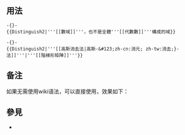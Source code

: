 {{NoteTA
|G1 = IT
|G2 = MediaWiki
}}
{{Documentation subpage}}
<!-- 在本行下編輯模板說明 -->
== 用法 ==
<pre>-{}-
{{Distinguish2|'''[[數域]]'''，也不是全體'''[[代數數]]'''構成的域}}
</pre>
{{Distinguish2|'''[[數域]]'''，也不是全體'''[[代數數]]'''構成的域}}

<pre>-{}-
{{Distinguish2|'''[[高斯消去法|高斯-&#123;zh-cn:消元; zh-tw:消去;}-法]]'''|'''[[階梯形矩陣]]'''}}
</pre>
{{Distinguish2|'''[[高斯消去法|高斯-{zh-cn:消元; zh-tw:消去;}-法]]'''|'''[[階梯形矩陣]]'''}}

== 备注 ==
如果无需使用wiki语法，可以直接使用{{tlx|Distinguish|美式足球}}，效果如下：
{{Distinguish|美式足球}}

== 參見 ==
* {{tlx|Distinguish}}
{{Hatnote templates}}
<includeonly>{{sandbox other||
<!-- 本行下加入模板的分類，跨維基連結加入Wikidata（參見[[Wikipedia:Wikidata]]） -->
[[Category:顶注模板]]
}}</includeonly>